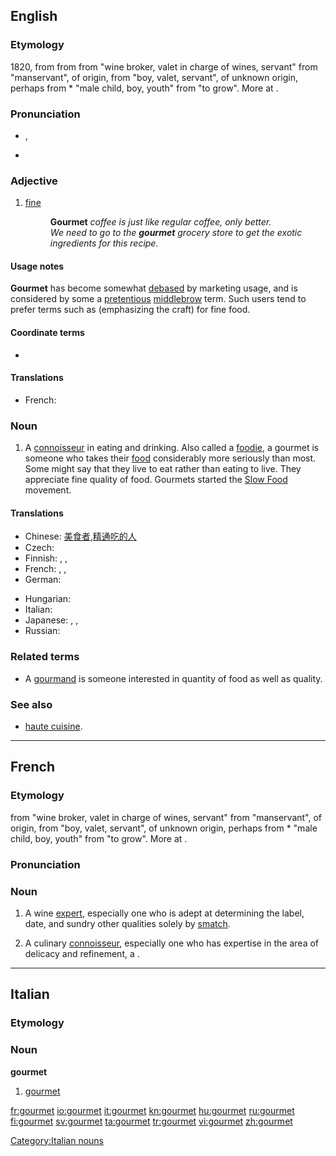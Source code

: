 {{also|Gourmet}}
==English==
{{wikipedia}}

===Etymology===
1820, from {{etyl|fr}} {{term|gourmet|lang=fr}} from {{etyl|frm}} {{term|gourmet|lang=frm}} from {{etyl|fro}} {{term|groumet|lang=fro}} "wine broker, valet in charge of wines, servant" from {{fro}} {{term|grommes|lang=fro}} "manservant", of {{etyl|gem}} origin, from {{etyl|enm}} {{term|grom|grom, grome|lang=enm}} "boy, valet, servant", of unknown origin, perhaps from {{etyl|ang}} *{{term||grōma|lang=ang}} "male child, boy, youth" from {{ang}} {{term|growan|grōwan|lang=ang}} "to grow". More at {{l|en|groom}}.

===Pronunciation===
* {{a|US}} {{IPA|/goʊɹˈmeɪ/}}, {{SAMPA|/goUr\"meI/}}
* {{rhymes|eɪ}}

===Adjective===
{{en-adj|-}}

# {{context|of food}} [[fine]]
#: '''Gourmet''' ''coffee is just like regular coffee, only better.''
#: ''We need to go to the '''gourmet''' grocery store to get the exotic ingredients for this recipe.''

====Usage notes====
'''Gourmet''' has become somewhat [[debased]] by marketing usage, and is considered by some a [[pretentious]] [[middlebrow]] term. Such users tend to prefer terms such as {{term|artisanal}} (emphasizing the craft) for fine food.

====Coordinate terms====
* {{l|en|artisanal}}

====Translations====
* French: {{t+|fr|gastronomique}}

===Noun===
{{en-noun}}

# A [[connoisseur]] in eating and drinking. Also called a [[foodie]], a gourmet is someone who takes their [[food]] considerably more seriously than most. Some might say that they live to eat rather than eating to live. They appreciate fine quality of food. Gourmets started the [http://en.wikipedia.org/wiki/Slow_Food Slow Food] movement.

====Translations====
{{trans-top|connoisseur}}
* Chinese: [[美食者]],[[精通吃的人]]
* Czech: {{t-|cs|labužník|m}}
* Finnish: {{t-|fi|herkuttelija}}, {{t|fi|herkkusuu}},  {{t+|fi|gourmet}}
* French: {{t+|fr|gourmet|m}},  {{t+|fr|gastronome}},  {{t|fr|fine gueule}}
* German: {{t-|de|Feinschmecker}}
{{trans-mid}}
* Hungarian: {{t|hu|ínyenc}}
* Italian: {{t-|it|buongustaio}}
* Japanese: {{t|ja|食通|tr=shokutsū}}, {{t|ja|美食家|tr=bishoku-ka}}, {{t|ja|グルメ|tr=gurume}}
* Russian: {{t+|ru|гурман|m}}
{{trans-bottom}}

===Related terms===
* A [[gourmand]] is someone interested in quantity of food as well as quality.

===See also===
* [[haute cuisine]].

----
==French==

===Etymology===
{{etyl|frm|fr}} {{term|gourmet|lang=frm}} from {{etyl|fro}} {{term|groumet|lang=fro}} "wine broker, valet in charge of wines, servant" from {{fro|fr}} {{term|grommes|lang=fro}} "manservant", of {{etyl|gem|fr}} origin, from {{etyl|enm}} {{term|grom|grom, grome|lang=enm}} "boy, valet, servant", of unknown origin, perhaps from {{etyl|ang|fr}} *{{term||grōma|lang=ang}} "male child, boy, youth" from {{ang|fr}} {{term|growan|grōwan|lang=ang}} "to grow". More at {{l|en|groom}}.

===Pronunciation===
{{IPA|/ɡuʁ.mɛ/}} 

===Noun===
{{fr-noun|m}}

# {{context|of wines}} A wine [[expert]], especially one who is adept at determining the label, date, and sundry other qualities solely by [[smatch]]. 
#{{italbrac|more commonly}} A culinary [[connoisseur]], especially one who has expertise in the area of delicacy and refinement, a {{l|en|gourmet}}.

----

==Italian==

===Etymology===
{{etyl|fr|it}}

===Noun===
'''gourmet''' {{m|f|inv}}

# [[#English|gourmet]]

[[Category:Italian nouns]]

[[fr:gourmet]]
[[io:gourmet]]
[[it:gourmet]]
[[kn:gourmet]]
[[hu:gourmet]]
[[ru:gourmet]]
[[fi:gourmet]]
[[sv:gourmet]]
[[ta:gourmet]]
[[tr:gourmet]]
[[vi:gourmet]]
[[zh:gourmet]]
